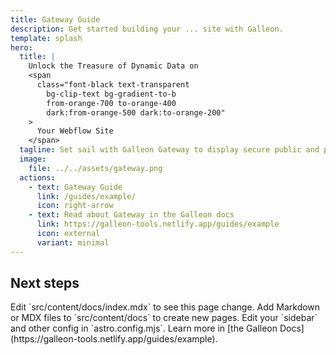 ```yaml
---
title: Gateway Guide 
description: Get started building your ... site with Galleon.
template: splash
hero:
  title: |
    Unlock the Treasure of Dynamic Data on 
    <span
      class="font-black text-transparent
        bg-clip-text bg-gradient-to-b
        from-orange-700 to-orange-400
        dark:from-orange-500 dark:to-orange-200"
    >
      Your Webflow Site 
    </span>
  tagline: Set sail with Galleon Gateway to display secure public and private data using Xano. Powered by simple data attributes, no coding required.
  image:
    file: ../../assets/gateway.png
  actions:
    - text: Gateway Guide
      link: /guides/example/
      icon: right-arrow
    - text: Read about Gateway in the Galleon docs
      link: https://galleon-tools.netlify.app/guides/example
      icon: external
      variant: minimal
---
```



## Next steps

<CardGrid stagger>
	<Card title="Update ..." icon="pencil">
		Edit `src/content/docs/index.mdx` to see this page change.
	</Card>
	<Card title="Add new ..." icon="add-document">
		Add Markdown or MDX files to `src/content/docs` to create new pages.
	</Card>
	<Card title="Configure your ..." icon="setting">
		Edit your `sidebar` and other config in `astro.config.mjs`.
	</Card>
	<Card title="Read the docs" icon="open-book">
		Learn more in [the Galleon Docs](https://galleon-tools.netlify.app/guides/example).
	</Card>
</CardGrid>
